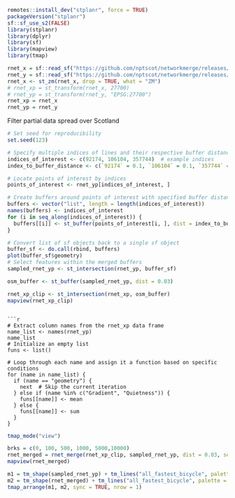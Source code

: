 ```r
remotes::install_dev("stplanr", force = TRUE)
packageVersion("stplanr")
sf::sf_use_s2(FALSE)
library(stplanr)
library(dplyr)
library(sf)
library(mapview)
library(tmap)

rnet_x = sf::read_sf("https://github.com/nptscot/networkmerge/releases/download/v0.1/OS_large_route_network_example_edingurgh.geojson")
rnet_y = sf::read_sf("https://github.com/nptscot/networkmerge/releases/download/v0.1/large_route_network_example_edingurgh.geojson")
rnet_x <- st_zm(rnet_x, drop = TRUE, what = "ZM")
# rnet_xp = st_transform(rnet_x, 27700)
# rnet_yp = st_transform(rnet_y, "EPSG:27700")
rnet_xp = rnet_x
rnet_yp = rnet_y
```

Filter partial data spread over Scotland

```r
# Set seed for reproducibility
set.seed(123)

# Specify multiple indices of lines and their respective buffer distances
indices_of_interest <- c(92174, 106104, 357744)  # example indices
index_to_buffer_distance <- c(`92174` = 0.1, `106104` = 0.1, `357744` = 0.0002)  # example mapping of index to buffer distance

# Locate points of interest by indices
points_of_interest <- rnet_yp[indices_of_interest, ]

# Create buffers around points of interest with specified buffer distances
buffers <- vector("list", length = length(indices_of_interest))
names(buffers) <- indices_of_interest
for (i in seq_along(indices_of_interest)) {
  buffers[[i]] <- st_buffer(points_of_interest[i, ], dist = index_to_buffer_distance[as.character(indices_of_interest[i])])
}

# Convert list of sf objects back to a single sf object
buffer_sf <- do.call(rbind, buffers)
plot(buffer_sf$geometry)
# Select features within the merged buffers
sampled_rnet_yp <- st_intersection(rnet_yp, buffer_sf)

osm_buffer <- st_buffer(sampled_rnet_yp, dist = 0.03)

rnet_xp_clip <- st_intersection(rnet_xp, osm_buffer)
mapview(rnet_xp_clip)
```
```

```r
# Extract column names from the rnet_xp data frame
name_list <- names(rnet_yp)
name_list
# Initialize an empty list
funs <- list()

# Loop through each name and assign it a function based on specific conditions
for (name in name_list) {
  if (name == "geometry") {
    next  # Skip the current iteration
  } else if (name %in% c("Gradient", "Quietness")) {
    funs[[name]] <- mean
  } else {
    funs[[name]] <- sum
  }
}

```


```r
tmap_mode("view")

brks = c(0, 100, 500, 1000, 5000,10000)
rnet_merged = rnet_merge(rnet_xp_clip, sampled_rnet_yp, dist = 0.03, segment_length = 10, funs = funs, max_angle_diff = 20, crs = "EPSG:27700") 
mapview(rnet_merged)

m1 = tm_shape(sampled_rnet_yp) + tm_lines("all_fastest_bicycle", palette = "viridis", lwd = 5, breaks = brks)
m2 = tm_shape(rnet_merged) + tm_lines("all_fastest_bicycle", palette = "viridis", lwd = 5, breaks = brks)
tmap_arrange(m1, m2, sync = TRUE, nrow = 1)
```


```r


```